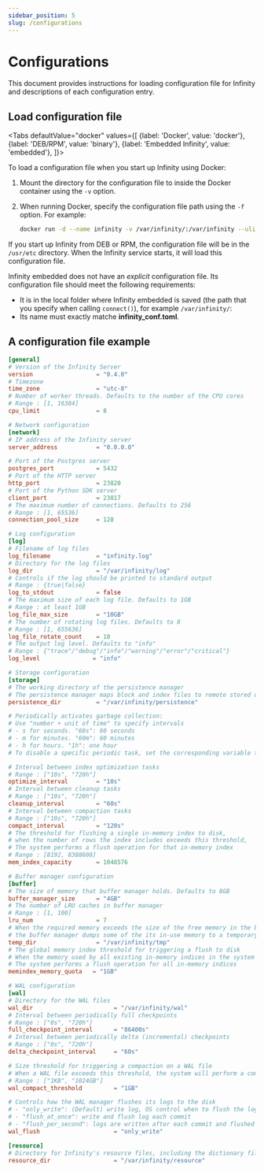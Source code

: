 ```yaml
---
sidebar_position: 5
slug: /configurations
---
```


# Configurations

This document provides instructions for loading configuration file for Infinity and descriptions of each configuration entry.


## Load configuration file


<Tabs
  defaultValue="docker"
  values={[
    {label: 'Docker', value: 'docker'},
    {label: 'DEB/RPM', value: 'binary'},
    {label: 'Embedded Infinity', value: 'embedded'},
  ]}>
  <TabItem value="docker">

To load a configuration file when you start up Infinity using Docker:

1. Mount the directory for the configuration file to inside the Docker container using the `-v` option.
2. When running Docker, specify the configuration file path using the `-f` option. For example: 

   ```bash
   docker run -d --name infinity -v /var/infinity/:/var/infinity --ulimit nofile=500000:500000 --network=host infiniflow/infinity:nightly -f /var/infinity/infinity_conf.toml
   ```

</TabItem>
  <TabItem value="binary">

If you start up Infinity from DEB or RPM, the configuration file will be in the `/usr/etc` directory. When the Infinity service starts, it will load this configuration file.

</TabItem>
  <TabItem value="embedded">

Infinity embedded does not have an *explicit* configuration file. Its configuration file should meet the following requirements:

- It is in the local folder where Infinity embedded is saved (the path that you specify when calling `connect()`), for example `/var/infinity/`:
- Its name must exactly matche **infinity_conf.toml**.

</TabItem>
</Tabs>

## A configuration file example


```toml
[general]
# Version of the Infinity Server
version                  = "0.4.0"
# Timezone
time_zone                = "utc-8"
# Number of worker threads. Defaults to the number of the CPU cores
# Range : [1, 16384]
cpu_limit                = 8

# Network configuration
[network]
# IP address of the Infinity server
server_address           = "0.0.0.0"

# Port of the Postgres server
postgres_port            = 5432
# Port of the HTTP server
http_port                = 23820
# Port of the Python SDK server
client_port              = 23817
# The maximum number of connections. Defaults to 256
# Range : [1, 65536]
connection_pool_size     = 128

# Log configuration
[log]
# Filename of log files
log_filename             = "infinity.log"
# Directory for the log files
log_dir                  = "/var/infinity/log"
# Controls if the log should be printed to standard output
# Range : {true|false} 
log_to_stdout            = false
# The maximum size of each log file. Defaults to 1GB
# Range : at least 1GB
log_file_max_size        = "10GB"
# The number of rotating log files. Defaults to 8
# Range : [1, 655636]
log_file_rotate_count    = 10
# The output log level. Defaults to "info"
# Range : {"trace"/"debug"/"info"/"warning"/"error"/"critical"}
log_level               = "info"

# Storage configuration
[storage]
# The working directory of the persistence manager
# The persistence manager maps block and index files to remote stored objects and manages the local cache
persistence_dir          = "/var/infinity/persistence"

# Periodically activates garbage collection:
# Use "number + unit of time" to specify intervals
# - s for seconds. "60s": 60 seconds
# - m for minutes. "60m": 60 minutes
# - h for hours. "1h": one hour
# To disable a specific periodic task, set the corresponding variable to "0s"

# Interval between index optimization tasks
# Range : ["10s", "720h"]
optimize_interval        = "10s"
# Interval between cleanup tasks
# Range : ["10s", "720h"]
cleanup_interval         = "60s"
# Interval between compaction tasks
# Range : ["10s", "720h"]
compact_interval         = "120s"
# The threshold for flushing a single in-memory index to disk,
# when the number of rows the index includes exceeds this threshold,
# The system performs a flush operation for that in-memory index
# Range : [8192, 8388608]
mem_index_capacity       = 1048576

# Buffer manager configuration
[buffer]
# The size of memory that buffer manager holds. Defaults to 8GB
buffer_manager_size      = "4GB"
# The number of LRU caches in buffer manager
# Range : [1, 100]
lru_num                  = 7
# When the required memory exceeds the size of the free memory in the buffer manager,
# the buffer manager dumps some of the its in-use memory to a temporary storage path specified by temp_dir
temp_dir                 = "/var/infinity/tmp"
# The global memory index threshold for triggering a flush to disk
# When the memory used by all existing in-memory indices in the system exceeds this threshold,
# The system performs a flush operation for all in-memory indices
memindex_memory_quota   = "1GB"

# WAL configuration
[wal]
# Directory for the WAL files
wal_dir                       = "/var/infinity/wal"
# Interval between periodically full checkpoints
# Range : ["0s", "720h"]
full_checkpoint_interval      = "86400s"
# Interval between periodically delta (incremental) checkpoints
# Range : ["0s", "720h"]
delta_checkpoint_interval     = "60s"

# Size threshold for triggering a compaction on a WAL file
# When a WAL file exceeds this threshold, the system will perform a compaction on it
# Range : ["1KB", "1024GB"]
wal_compact_threshold         = "1GB"

# Controls how the WAL manager flushes its logs to the disk
# - "only_write": (Default) write log, OS control when to flush the log
# - "flush_at_once": write and flush log each commit
# - "flush_per_second": logs are written after each commit and flushed to disk per second
wal_flush                     = "only_write"

[resource]
# Directory for Infinity's resource files, including the dictionary files used by the analyzer
resource_dir                  = "/var/infinity/resource"
```